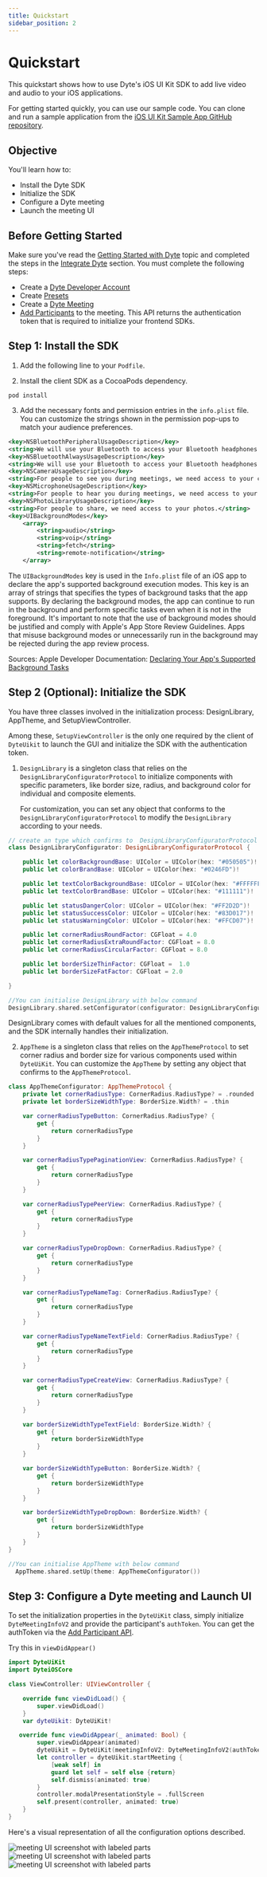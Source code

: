 ```yaml
---
title: Quickstart
sidebar_position: 2
---
```



# Quickstart

This quickstart shows how to use Dyte's iOS UI Kit SDK to add live video and
audio to your iOS applications.

For getting started quickly, you can use our sample code. You can clone and run
a sample application from the
[iOS UI Kit Sample App GitHub repository](https://github.com/dyte-io/mobile-samples/tree/main/iOS-ui-kit).

## Objective

You'll learn how to:

- Install the Dyte SDK
- Initialize the SDK
- Configure a Dyte meeting
- Launch the meeting UI

## Before Getting Started

Make sure you've read the
[Getting Started with Dyte](/getting-started) topic and
completed the steps in the
[Integrate Dyte](/getting-started#integrate-dyte) section.
You must complete the following steps:

- Create a [Dyte Developer Account](https://dev.dyte.io/)
- Create [Presets](https://dev.dyte.io/roles-presets)
- Create a
  [Dyte Meeting](/api/?v=v2#/operations/create_meeting)
- [Add Participants](/api/?v=v2#/operations/add_participant)
  to the meeting. This API returns the authentication token that is required to initialize your frontend SDKs.

## Step 1: Install the SDK

1. Add the following line to your `Podfile`.

<CocoaPodInstallation pkg="DyteUiKit" path="9/b/8/DyteUiKit" />

2. Install the client SDK as a CocoaPods dependency.

```shell
pod install
```

3. Add the necessary fonts and permission entries in the `info.plist` file. You can customize the strings shown in the permission pop-ups to match your audience preferences.

```xml
<key>NSBluetoothPeripheralUsageDescription</key>
<string>We will use your Bluetooth to access your Bluetooth headphones.</string>
<key>NSBluetoothAlwaysUsageDescription</key>
<string>We will use your Bluetooth to access your Bluetooth headphones.</string>
<key>NSCameraUsageDescription</key>
<string>For people to see you during meetings, we need access to your camera.</string>
<key>NSMicrophoneUsageDescription</key>
<string>For people to hear you during meetings, we need access to your microphone.</string>
<key>NSPhotoLibraryUsageDescription</key>
<string>For people to share, we need access to your photos.</string>
<key>UIBackgroundModes</key>
	<array>
		<string>audio</string>
		<string>voip</string>
		<string>fetch</string>
		<string>remote-notification</string>
	</array>
```

The `UIBackgroundModes` key is used in the `Info.plist` file of an iOS app to declare the app's supported background execution modes. This key is an array of strings that specifies the types of background tasks that the app supports. By declaring the background modes, the app can continue to run in the background and perform specific tasks even when it is not in the foreground.
It's important to note that the use of background modes should be justified and comply with Apple's App Store Review Guidelines. Apps that misuse background modes or unnecessarily run in the background may be rejected during the app review process.

Sources: Apple Developer Documentation: [Declaring Your App's Supported Background Tasks](https://developer.apple.com/documentation/bundleresources/information_property_list/uibackgroundmodes)

## Step 2 (Optional): Initialize the SDK

You have three classes involved in the initialization process: DesignLibrary, AppTheme, and SetupViewController.

Among these, `SetupViewController` is the only one required by the client of `DyteUikit` to launch the GUI and initialize the SDK with the authentication token.

1.  `DesignLibrary` is a singleton class that relies on the `DesignLibraryConfiguratorProtocol` to initialize components with specific parameters, like border size, radius, and background color for individual and composite elements.

    For customization, you can set any object that conforms to the `DesignLibraryConfiguratorProtocol` to modify the `DesignLibrary` according to your needs.

```swift
// create an type which confirms to  DesignLibraryConfiguratorProtocol
class DesignLibraryConfigurator: DesignLibraryConfiguratorProtocol {

    public let colorBackgroundBase: UIColor = UIColor(hex: "#050505")!
    public let colorBrandBase: UIColor = UIColor(hex: "#0246FD")!

    public let textColorBackgroundBase: UIColor = UIColor(hex: "#FFFFFF")!
    public let textColorBrandBase: UIColor = UIColor(hex: "#111111")!

    public let statusDangerColor: UIColor = UIColor(hex: "#FF2D2D")!
    public let statusSuccessColor: UIColor = UIColor(hex: "#83D017")!
    public let statusWarningColor: UIColor = UIColor(hex: "#FFCD07")!

    public let cornerRadiusRoundFactor: CGFloat = 4.0
    public let cornerRadiusExtraRoundFactor: CGFloat = 8.0
    public let cornerRadiusCircularFactor: CGFloat = 8.0

    public let borderSizeThinFactor: CGFloat =  1.0
    public let borderSizeFatFactor: CGFloat = 2.0

}

//You can initialise DesignLibrary with below command
DesignLibrary.shared.setConfigurator(configurator: DesignLibraryConfigurator())

```

DesignLibrary comes with default values for all the mentioned components, and the SDK internally handles their initialization.

2. `AppTheme` is a singleton class that relies on the `AppThemeProtocol` to set corner radius and border size for various components used within `DyteUiKit`. You can customize the `AppTheme` by setting any object that confirms to the `AppThemeProtocol`.

```swift
class AppThemeConfigurator: AppThemeProtocol {
    private let cornerRadiusType: CornerRadius.RadiusType? = .rounded
    private let borderSizeWidthType: BorderSize.Width? = .thin

    var cornerRadiusTypeButton: CornerRadius.RadiusType? {
        get {
            return cornerRadiusType
        }
    }

    var cornerRadiusTypePaginationView: CornerRadius.RadiusType? {
        get {
            return cornerRadiusType
        }
    }

    var cornerRadiusTypePeerView: CornerRadius.RadiusType? {
        get {
            return cornerRadiusType
        }
    }

    var cornerRadiusTypeDropDown: CornerRadius.RadiusType? {
        get {
            return cornerRadiusType
        }
    }

    var cornerRadiusTypeNameTag: CornerRadius.RadiusType? {
        get {
            return cornerRadiusType
        }
    }

    var cornerRadiusTypeNameTextField: CornerRadius.RadiusType? {
        get {
            return cornerRadiusType
        }
    }

    var cornerRadiusTypeCreateView: CornerRadius.RadiusType? {
        get {
            return cornerRadiusType
        }
    }

    var borderSizeWidthTypeTextField: BorderSize.Width? {
        get {
            return borderSizeWidthType
        }
    }

    var borderSizeWidthTypeButton: BorderSize.Width? {
        get {
            return borderSizeWidthType
        }
    }

    var borderSizeWidthTypeDropDown: BorderSize.Width? {
        get {
            return borderSizeWidthType
        }
    }
}

//You can initialise AppTheme with below command
  AppTheme.shared.setUp(theme: AppThemeConfigurator())

```

## Step 3: Configure a Dyte meeting and Launch UI

To set the initialization properties in the `DyteUiKit` class, simply initialize `DyteMeetingInfoV2` and provide the participant's `authToken`. You can get the authToken via the [Add Participant API](/api/#/operations/add_participant).

Try this in `viewDidAppear()`

```swift
import DyteUiKit
import DyteiOSCore

class ViewController: UIViewController {

    override func viewDidLoad() {
        super.viewDidLoad()
    }
    var dyteUikit: DyteUiKit!

   override func viewDidAppear(_ animated: Bool) {
        super.viewDidAppear(animated)
        dyteUikit = DyteUiKit(meetingInfoV2: DyteMeetingInfoV2(authToken: authToken, enableAudio: true, enableVideo: true, baseUrl: Constants.BASE_URL))
        let controller = dyteUikit.startMeeting {
            [weak self] in
            guard let self = self else {return}
            self.dismiss(animated: true)
        }
        controller.modalPresentationStyle = .fullScreen
        self.present(controller, animated: true)
    }
}
```

Here's a visual representation of all the configuration options described.

![meeting UI screenshot with labeled parts](/static/ios/meeting-setup.png)
![meeting UI screenshot with labeled parts](/static/ios/meeting.png)
![meeting UI screenshot with labeled parts](/static/ios/meeting-options.png)
